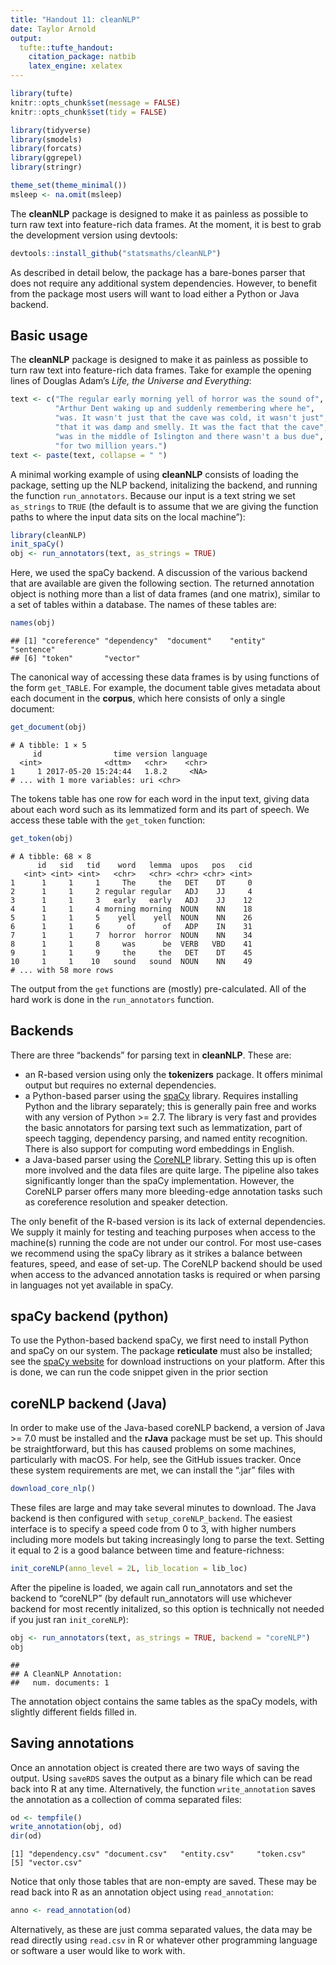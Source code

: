 ```yaml
---
title: "Handout 11: cleanNLP"
date: Taylor Arnold
output:
  tufte::tufte_handout:
    citation_package: natbib
    latex_engine: xelatex
---
```



```r
library(tufte)
knitr::opts_chunk$set(message = FALSE)
knitr::opts_chunk$set(tidy = FALSE)

library(tidyverse)
library(smodels)
library(forcats)
library(ggrepel)
library(stringr)

theme_set(theme_minimal())
msleep <- na.omit(msleep)
```

\justify

The **cleanNLP** package is designed to make it as painless as possible
to turn raw text into feature-rich data frames. At the moment, it is
best to grab the development version using devtools:
```r
devtools::install_github("statsmaths/cleanNLP")
```
As described in detail below, the package has a bare-bones parser that
does not require any additional system dependencies. However, to benefit
from the package most users will want to load either a Python or Java
backend.

## Basic usage

The **cleanNLP** package is designed to make it as painless as possible
to turn raw text into feature-rich data frames. Take for example the
opening lines of Douglas Adam's *Life, the Universe and Everything*:

```r
text <- c("The regular early morning yell of horror was the sound of",
          "Arthur Dent waking up and suddenly remembering where he",
          "was. It wasn't just that the cave was cold, it wasn't just",
          "that it was damp and smelly. It was the fact that the cave",
          "was in the middle of Islington and there wasn't a bus due",
          "for two million years.")
text <- paste(text, collapse = " ")
```

A minimal working example of using **cleanNLP** consists of loading the
package, setting up the NLP backend, initalizing the backend, and running
the function `run_annotators`. Because our input is a text string we set
`as_strings` to `TRUE` (the default is to assume that we are giving the
function paths to where the input data sits on the local machine"):

```r
library(cleanNLP)
init_spaCy()
obj <- run_annotators(text, as_strings = TRUE)
```

Here, we used the spaCy backend. A discussion of the various backend that
are available are given the following section. The returned annotation
object is nothing more than a list of data frames (and one matrix),
similar to a set of tables within a database. The names of these tables
are:

```r
names(obj)
```
```
## [1] "coreference" "dependency"  "document"    "entity"      "sentence"
## [6] "token"       "vector"
```

The canonical way of accessing these data frames is by using functions of
the form `get_TABLE`. For example, the document table gives metadata about
each document in the **corpus**, which here consists of only a single
document:

```r
get_document(obj)
```
```
# A tibble: 1 × 5
     id                time version language
  <int>              <dttm>   <chr>    <chr>
1     1 2017-05-20 15:24:44   1.8.2     <NA>
# ... with 1 more variables: uri <chr>
```

The tokens table has one row for each word in the input text, giving data
about each word such as its lemmatized form and its part of speech. We
access these table with the `get_token` function:

```r
get_token(obj)
```
```
# A tibble: 68 × 8
      id   sid   tid    word   lemma  upos   pos   cid
   <int> <int> <int>   <chr>   <chr> <chr> <chr> <int>
1      1     1     1     The     the   DET    DT     0
2      1     1     2 regular regular   ADJ    JJ     4
3      1     1     3   early   early   ADJ    JJ    12
4      1     1     4 morning morning  NOUN    NN    18
5      1     1     5    yell    yell  NOUN    NN    26
6      1     1     6      of      of   ADP    IN    31
7      1     1     7  horror  horror  NOUN    NN    34
8      1     1     8     was      be  VERB   VBD    41
9      1     1     9     the     the   DET    DT    45
10     1     1    10   sound   sound  NOUN    NN    49
# ... with 58 more rows
```

The output from the `get` functions are (mostly) pre-calculated. All of the hard
work is done in the `run_annotators` function.

## Backends

There are three "backends" for parsing text in **cleanNLP**. These are:

- an R-based version using only the **tokenizers** package. It offers minimal
output but requires no external dependencies.
- a Python-based parser using the [spaCy](https://spacy.io/) library.
Requires installing Python and the library separately; this is generally
pain free and works with any version of Python >= 2.7. The library is very
fast and provides the basic annotators for parsing text such as lemmatization,
part of speech tagging, dependency parsing, and named entity recognition.
There is also support for computing word embeddings in English.
- a Java-based parser using the [CoreNLP](http://stanfordnlp.github.io/CoreNLP/)
library. Setting this up is often more involved and the data files are quite
large. The pipeline also takes significantly longer than the spaCy implementation.
However, the CoreNLP parser offers many more bleeding-edge annotation tasks
such as coreference resolution and speaker detection.

The only benefit of the R-based version is its lack of external dependencies.
We supply it mainly for testing and teaching purposes when access to the machine(s)
running the code are not under our control. For most use-cases we recommend using
the spaCy library as it strikes a balance between features, speed, and ease of set-up.
The CoreNLP backend should be used when access to the advanced annotation tasks
is required or when parsing in languages not yet available in spaCy.

## spaCy backend (python)

To use the Python-based backend spaCy, we first need to install Python and spaCy
on our system. The package **reticulate** must also be installed; see the
[spaCy website](https://spacy.io/docs/usage/) for download instructions on
your platform. After this is done, we can run the code snippet given in the
prior section

## coreNLP backend (Java)

In order to make use of the Java-based coreNLP backend, a version of Java >= 7.0 must be
installed and the **rJava** package must be set up. This should be
straightforward, but this has caused problems on some machines, particularly
with macOS. For help, see the GitHub issues tracker. Once these system
requirements are met, we can install the ".jar" files with

```r
download_core_nlp()
```

These files are large and may take several minutes to download. The Java
backend is then configured with `setup_coreNLP_backend`. The easiest
interface is to specify a speed code from 0 to 3, with higher numbers
including more models but taking increasingly long to parse the text.
Setting it equal to 2 is a good balance between time and
feature-richness:

```r
init_coreNLP(anno_level = 2L, lib_location = lib_loc)
```

After the pipeline is loaded, we again call run_annotators and set the
backend to "coreNLP" (by default run_annotators will use whichever backend
for most recently initalized, so this option is technically not
needed if you just ran `init_coreNLP`):

```r
obj <- run_annotators(text, as_strings = TRUE, backend = "coreNLP")
obj
```
```
##
## A CleanNLP Annotation:
##   num. documents: 1
```

The annotation object contains the same tables as the spaCy models,
with slightly different fields filled in.

## Saving annotations

Once an annotation object is created there are two ways of saving the output.
Using `saveRDS` saves the output as a binary file which can be read back into
R at any time. Alternatively, the function `write_annotation` saves the annotation
as a collection of comma separated files:

```r
od <- tempfile()
write_annotation(obj, od)
dir(od)
```
```
[1] "dependency.csv" "document.csv"   "entity.csv"     "token.csv"
[5] "vector.csv"
```

Notice that only those tables that are non-empty are saved. These may be
read back into R as an annotation object using `read_annotation`:

```r
anno <- read_annotation(od)
```

Alternatively, as these are just comma separated values, the data may be read
directly using `read.csv` in R or whatever other programming language or software
a user would like to work with.
